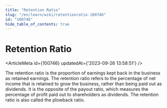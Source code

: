 ```yaml
---
title: "Retention Ratio"
slug: "/en/learn/wiki/retentionratio-100746"
id: "100746"
hide_table_of_contents: true
---
```



# Retention Ratio

<ArticleMeta id={100746} updatedAt={'2023-09-26 13:58:51'} />
<div className='border-solid border-b border-t-0 my-4 border-[var(--ifm-color-gray-300)]' />

The retention ratio is the proportion of earnings kept back in the business as retained earnings. The retention ratio refers to the percentage of net income that is retained to grow the business, rather than being paid out as dividends. It is the opposite of the payout ratio, which measures the percentage of profit paid out to shareholders as dividends. The retention ratio is also called the plowback ratio.
